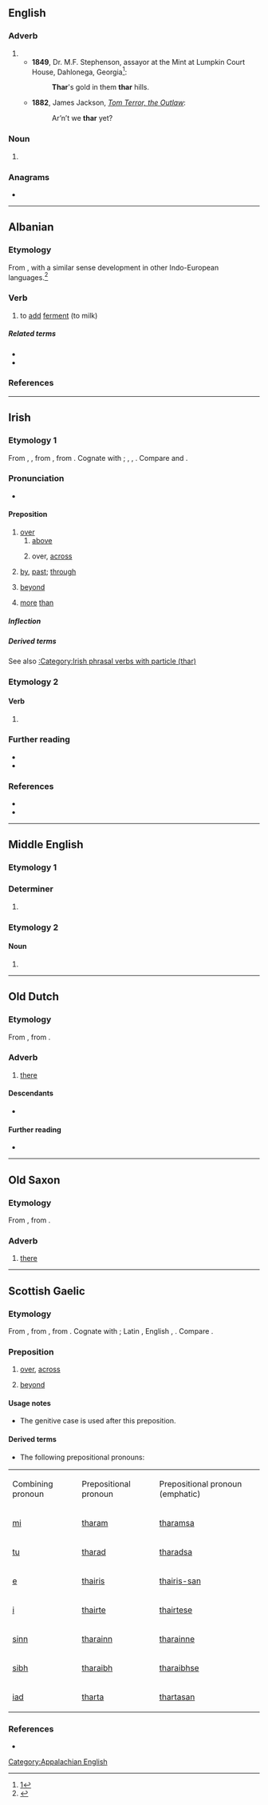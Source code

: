 {{also|Thar}}
==English==

===Adverb===
{{en-adv|-}}

# {{nonstandard form of|en|there}}
#* '''1849''', Dr. M.F. Stephenson, assayor at the Mint at Lumpkin Court House, Dahlonega, Georgia<ref>[http://georgiainfo.galileo.usg.edu/topics/historical_markers/county/lumpkin/lumpkin-court-house]</ref>:
#*: <b>Thar</b>'s gold in them '''thar''' hills.
#* '''1882''', James Jackson, ''[http://www.gutenberg.org/files/55258/55258-h/55258-h.htm Tom Terror, the Outlaw]'':
#*: Ar’n’t we '''thar''' yet?

===Noun===
{{en-noun}}

# {{alternative spelling of|en|tahr}}

[[Category:Appalachian English]]

===Anagrams===
* {{anagrams|en|a=ahrt|Arth|HART|Hart|hart|rath|tahr}}

----

==Albanian==

===Etymology===
From {{m|sq|ther||to cut, slay}}, with a similar sense development in other Indo-European languages.<ref>{{R:sq:Orel|page=472}}</ref>

===Verb===
{{sq-verb|thara|tharë}}

# to [[add]] [[ferment]] (to milk)

=====Related terms=====
* {{l|sq|thaj}}
* {{l|sq|ther}}

===References===
<references/>

----

==Irish==

===Etymology 1===
{{root|ga|ine-pro|*terh₂-}}
From {{inh|ga|sga|tar}}, {{m|sga|dar|t=across, beyond}}, from {{inh|ga|cel-pro|*ter}}, from {{inh|ga|ine-pro|*terh₂-}}. Cognate with {{cog|cy|tra}}; {{cog|la|trans}}, {{cog|en|through}}, {{cog|nl|door}}. Compare {{cog|gd|thar}} and {{cog|gv|harrish}}.

===Pronunciation===
* {{IPA|ga|/haɾˠ/}}

====Preposition====
{{ga-prep|d|-l}}

# [[over]]
## [[above]]
##: {{uxi|ga|'''thar''' an teach|over the house}}
## over, [[across]]
##: {{uxi|ga|'''thar''' an abhainn|across the river}}
# [[by]], [[past]]; [[through]]
#: {{uxi|ga|'''thar''' an doras|through the door}}
# [[beyond]]
#: {{uxi|ga|'''thar''' m’eolas|beyond my knowledge}}
# [[more]] [[than]]

=====Inflection=====
{{ga-prep-infl
|1sg=tharam
|2sg=tharat
|3sgm=thairis
|3sgmem=thairis-sean
|3sgf=thairsti
|1pl=tharainn
|2pl=tharaibh
|3pl=tharstu
}}

=====Derived terms=====
{{der3|ga
|{{l|ga|thar barr|t=tip-top}}
|{{l|ga|thar bord|t=overboard}}
|{{l|ga|thar fulaingt|t=beyond endurance}}
|{{l|ga|thar fóir|t=to an excess}}
|{{l|ga|thar sáile|t=overseas}}
}}
See also [[:Category:Irish phrasal verbs with particle (thar)]]

===Etymology 2===
{{nonlemma}}

====Verb====
{{head|ga|mutated verb}}

# {{ga-lenition of|tar}}

===Further reading===
* {{R:ga:EID}}
* {{R:ga:NEID}}

===References===
* {{R:ga:Ó Dónaill}}
* {{R:DIL|40049|head=1 tar, dar}}

----

==Middle English==

===Etymology 1===

===Determiner===
{{head|enm|determiner}}

# {{alt form|enm|þeir}}

===Etymology 2===

====Noun====
{{head|enm|noun}}

# {{alt form|enm|tare}}

----

==Old Dutch==

===Etymology===
From {{inh|odt|gmw-pro|*þār}}, from {{inh|odt|gem-pro|*þar}}.

===Adverb===
{{head|odt|adverb|cat2=demonstrative adverbs|head=thār}}

# [[there]]

====Descendants====
* {{desctree|dum|dâer}}

====Further reading====
* {{R:ONW|2246|thār}}

----

==Old Saxon==

===Etymology===
From {{inh|osx|gmw-pro|*þār}}, from {{inh|osx|gem-pro|*þar}}.

===Adverb===
{{head|osx|adverb|cat2=demonstrative adverbs}}

# [[there]]

----

==Scottish Gaelic==

===Etymology===
From {{inh|gd|sga|[[tar]], [[dar]]||across, beyond}}, from {{inh|gd|cel-pro|*ter}}, from {{inh|gd|ine-pro|*tr}}. Cognate with {{cog|cy|tra}}; Latin {{m|la|trans}}, English {{m|en|through}}, {{cog|nl|door}}. Compare {{cog|ga|thar}}.

===Preposition===
{{head|gd|preposition}}

# [[over]], [[across]]
#: {{ux|gd|Sheòl sinn '''thar''' na mara.|t=We sailed across the sea.|inline=1}}
# [[beyond]]
#: {{ux|gd|Tha sin '''thar''' mo chomais.|t=That is beyond my ability.|inline=1}}

====Usage notes====
* The genitive case is used after this preposition.

====Derived terms====
* The following prepositional pronouns:

{|class="wikitable"
|Combining
pronoun
|Prepositional
pronoun
|Prepositional
pronoun (emphatic)
|-
|[[mi#Scottish Gaelic|mi]]
|[[tharam]]
|[[tharamsa]]
|-
|[[tu#Scottish Gaelic|tu]]
|[[tharad]]
|[[tharadsa]]
|-
|[[e#Scottish Gaelic|e]]
|[[thairis]]
|[[thairis-san]]
|-
|[[i#Scottish Gaelic|i]]
|[[thairte]]
|[[thairtese]]
|-
|[[sinn#Scottish Gaelic|sinn]]
|[[tharainn]]
|[[tharainne]]
|-
|[[sibh#Scottish Gaelic|sibh]]
|[[tharaibh]]
|[[tharaibhse]]
|-
|[[iad#Scottish Gaelic|iad]]
|[[tharta]]
|[[thartasan]]
|}

===References===
* {{R:DIL|40049|head=1 tar, dar}}